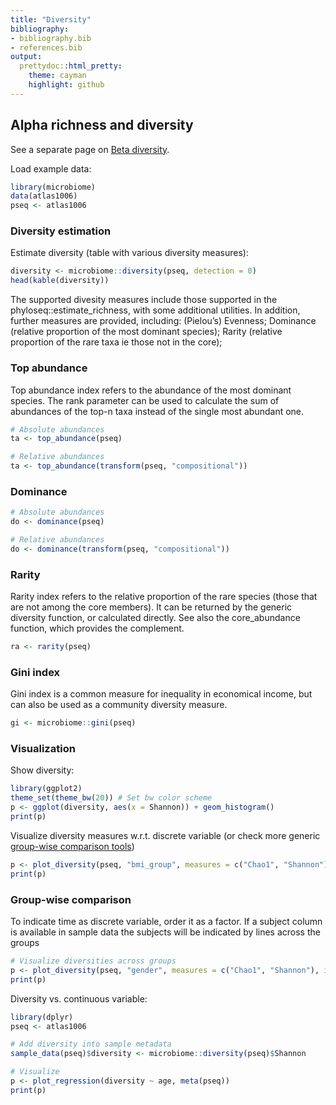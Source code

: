 ```yaml
---
title: "Diversity"
bibliography: 
- bibliography.bib
- references.bib
output: 
  prettydoc::html_pretty:
    theme: cayman
    highlight: github
---
```

<!--
  %\VignetteEngine{knitr::rmarkdown}
  %\VignetteIndexEntry{microbiome tutorial - diversity}
  %\usepackage[utf8]{inputenc}
  %\VignetteEncoding{UTF-8}  
-->


## Alpha richness and diversity

See a separate page on [Beta diversity](Betadiversity.html).

Load example data:

```r
library(microbiome)
data(atlas1006)
pseq <- atlas1006
```


### Diversity estimation

Estimate diversity (table with various diversity measures):

```r
diversity <- microbiome::diversity(pseq, detection = 0)
head(kable(diversity))
```

The supported divesity measures include those supported in the phyloseq::estimate_richness, with some additional utilities. In addition, further measures are provided, including: (Pielou's) Evenness; Dominance (relative proportion of the most dominant species); Rarity (relative proportion of the rare taxa ie those not in the core); 


### Top abundance

Top abundance index refers to the abundance of the most dominant species. The rank parameter can be used to calculate the sum of abundances of the top-n taxa instead of the single most abundant one. 


```r
# Absolute abundances
ta <- top_abundance(pseq)

# Relative abundances
ta <- top_abundance(transform(pseq, "compositional"))
```


### Dominance


```r
# Absolute abundances
do <- dominance(pseq)

# Relative abundances
do <- dominance(transform(pseq, "compositional"))
```


### Rarity

Rarity index refers to the relative proportion of the rare species (those that are not among the core members). It can be returned by the generic diversity function, or calculated directly. See also the core_abundance function, which provides the complement.

```r
ra <- rarity(pseq)
```



### Gini index

Gini index is a common measure for inequality in economical income, but can also be used
as a community diversity measure.

```r
gi <- microbiome::gini(pseq)
```




### Visualization

Show diversity:

```r
library(ggplot2)
theme_set(theme_bw(20)) # Set bw color scheme
p <- ggplot(diversity, aes(x = Shannon)) + geom_histogram()
print(p)
```

Visualize diversity measures w.r.t. discrete variable (or check more generic [group-wise comparison tools](Comparisons.html))

```r
p <- plot_diversity(pseq, "bmi_group", measures = c("Chao1", "Shannon"), indicate.subjects = FALSE)
print(p)
```

### Group-wise comparison

To indicate time as discrete variable, order it as a factor. If a
subject column is available in sample data the subjects will be
indicated by lines across the groups

```r
# Visualize diversities across groups
p <- plot_diversity(pseq, "gender", measures = c("Chao1", "Shannon"), indicate.subject = TRUE)
print(p)
```


Diversity vs. continuous variable:

```r
library(dplyr)
pseq <- atlas1006

# Add diversity into sample metadata
sample_data(pseq)$diversity <- microbiome::diversity(pseq)$Shannon

# Visualize
p <- plot_regression(diversity ~ age, meta(pseq))
print(p)
```


